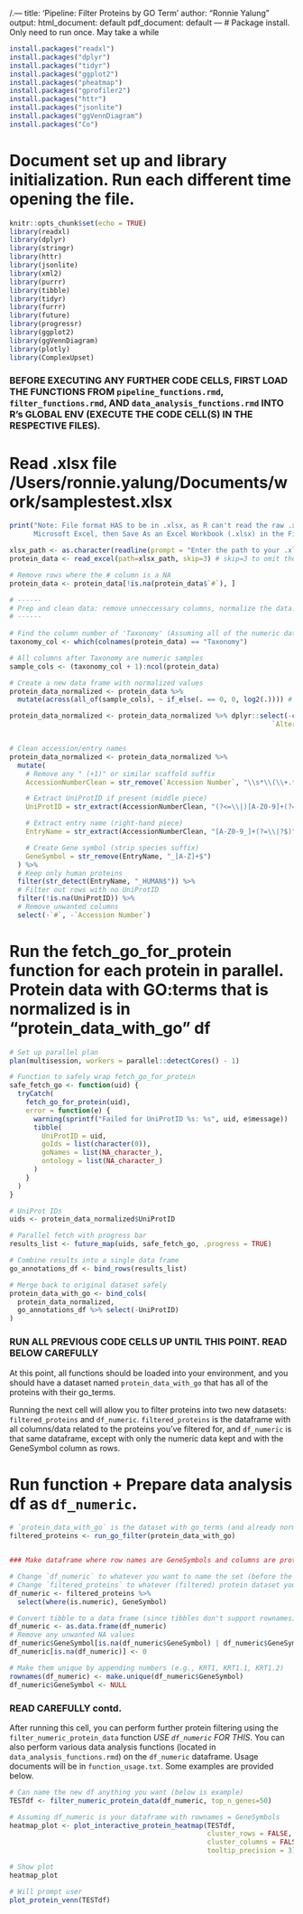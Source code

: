 /.---
title: 'Pipeline: Filter Proteins by GO Term'
author: "Ronnie Yalung"
output:
  html_document: default
  pdf_document: default
---
# Package install. Only need to run once. May take a while
```r
install.packages("readxl")
install.packages("dplyr")
install.packages("tidyr")
install.packages("ggplot2")
install.packages("pheatmap")
install.packages("gprofiler2")
install.packages("httr")
install.packages("jsonlite")
install.packages("ggVennDiagram")
install.packages("Co")
```

# Document set up and library initialization. Run each different time opening the file.
```r
knitr::opts_chunk$set(echo = TRUE)
library(readxl)
library(dplyr)
library(stringr)
library(httr)
library(jsonlite)
library(xml2)
library(purrr)
library(tibble)
library(tidyr)
library(furrr)
library(future)
library(progressr)
library(ggplot2)
library(ggVennDiagram)
library(plotly)
library(ComplexUpset)
```

### BEFORE EXECUTING ANY FURTHER CODE CELLS, FIRST LOAD THE FUNCTIONS FROM `pipeline_functions.rmd`, `filter_functions.rmd`, AND `data_analysis_functions.rmd` INTO R's GLOBAL ENV (EXECUTE THE CODE CELL(S) IN THE RESPECTIVE FILES).

# Read .xlsx file /Users/ronnie.yalung/Documents/work/samplestest.xlsx
```r
print("Note: File format HAS to be in .xlsx, as R can't read the raw .xls Scaffold data. To do this, open the .xls file in 
      Microsoft Excel, then Save As an Excel Workbook (.xlsx) in the File Format options.")

xlsx_path <- as.character(readline(prompt = "Enter the path to your .xlsx file: "))
protein_data <- read_excel(path=xlsx_path, skip=3) # skip=3 to omit the description rows

# Remove rows where the # column is a NA
protein_data <- protein_data[!is.na(protein_data$`#`), ]

# ------
# Prep and clean data: remove unneccessary columns, normalize the data. (run once)
# ------
  
# Find the column number of 'Taxonomy' (Assuming all of the numeric data is after 'Taxonomy' column)
taxonomy_col <- which(colnames(protein_data) == "Taxonomy")

# All columns after Taxonomy are numeric samples
sample_cols <- (taxonomy_col + 1):ncol(protein_data)

# Create a new data frame with normalized values
protein_data_normalized <- protein_data %>%
  mutate(across(all_of(sample_cols), ~ if_else(. == 0, 0, log2(.)))) # if value = 0, don't "log2 it", as that would result in a disruptive value (-Inf)

protein_data_normalized <- protein_data_normalized %>% dplyr::select(-c(`Molecular Weight`, `Taxonomy`, `Visible?`, `Starred?`,
                                                                 `Alternate ID`, `Protein Grouping Ambiguity`))


# Clean accession/entry names
protein_data_normalized <- protein_data_normalized %>%
  mutate(
    # Remove any " (+1)" or similar scaffold suffix
    AccessionNumberClean = str_remove(`Accession Number`, "\\s*\\(\\+.*\\)"),

    # Extract UniProtID if present (middle piece)
    UniProtID = str_extract(AccessionNumberClean, "(?<=\\|)[A-Z0-9]+(?=\\|)"),

    # Extract entry name (right-hand piece)
    EntryName = str_extract(AccessionNumberClean, "[A-Z0-9_]+(?=\\|?$)"),

    # Create Gene symbol (strip species suffix)
    GeneSymbol = str_remove(EntryName, "_[A-Z]+$")
  ) %>%
  # Keep only human proteins
  filter(str_detect(EntryName, "_HUMAN$")) %>%
  # Filter out rows with no UniProtID
  filter(!is.na(UniProtID)) %>%
  # Remove unwanted columns
  select(-`#`, -`Accession Number`)
```

# Run the fetch_go_for_protein function for each protein in parallel. Protein data with GO:terms that is normalized is in "protein_data_with_go" df
```r
# Set up parallel plan
plan(multisession, workers = parallel::detectCores() - 1)

# Function to safely wrap fetch_go_for_protein
safe_fetch_go <- function(uid) {
  tryCatch(
    fetch_go_for_protein(uid),
    error = function(e) {
      warning(sprintf("Failed for UniProtID %s: %s", uid, e$message))
      tibble(
        UniProtID = uid,
        goIds = list(character(0)),
        goNames = list(NA_character_),
        ontology = list(NA_character_)
      )
    }
  )
}

# UniProt IDs
uids <- protein_data_normalized$UniProtID

# Parallel fetch with progress bar
results_list <- future_map(uids, safe_fetch_go, .progress = TRUE)

# Combine results into a single data frame
go_annotations_df <- bind_rows(results_list)

# Merge back to original dataset safely
protein_data_with_go <- bind_cols(
  protein_data_normalized,
  go_annotations_df %>% select(-UniProtID)
)
```

### RUN ALL PREVIOUS CODE CELLS UP UNTIL THIS POINT. READ BELOW CAREFULLY
At this point, all functions should be loaded into your environment, and you should have a dataset named `protein_data_with_go` that has all of the proteins with their go_terms.

Running the next cell will allow you to filter proteins into two new datasets: `filtered_proteins` and `df_numeric`. `filtered_proteins` is the dataframe with all columns/data related to the proteins you've filtered for, and `df_numeric` is that same dataframe, except with only the numeric data kept and with the GeneSymbol column as rows.

# Run function + Prepare data analysis df as `df_numeric`.
```r
# `protein_data_with_go` is the dataset with go_terms (and already normalized numeric data)
filtered_proteins <- run_go_filter(protein_data_with_go)


### Make dataframe where row names are GeneSymbols and columns are proteins. Cell data is protein expressions.

# Change `df_numeric` to whatever you want to name the set (before the '<-')
# Change `filtered_proteins` to whatever (filtered) protein dataset you want to select from (after the '<-' and before the '%>%')
df_numeric <- filtered_proteins %>%
  select(where(is.numeric), GeneSymbol)

# Convert tibble to a data frame (since tibbles don't support rownames)
df_numeric <- as.data.frame(df_numeric)
# Remove any unwanted NA values
df_numeric$GeneSymbol[is.na(df_numeric$GeneSymbol) | df_numeric$GeneSymbol == ""] <- "Unknown"
df_numeric[is.na(df_numeric)] <- 0

# Make them unique by appending numbers (e.g., KRT1, KRT1.1, KRT1.2)
rownames(df_numeric) <- make.unique(df_numeric$GeneSymbol)
df_numeric$GeneSymbol <- NULL
```

### READ CAREFULLY contd.
After running this cell, you can perform further protein filtering using the `filter_numeric_protein_data` function *USE `df_numeric` FOR THIS*. You can also perform various data analysis functions (located in `data_analysis_functions.rmd`) on the `df_numeric` dataframe. Usage documents will be in `function_usage.txt`. Some examples are provided below.

```r
# Can name the new df anything you want (below is example)
TESTdf <- filter_numeric_protein_data(df_numeric, top_n_genes=50)
```

```r
# Assuming df_numeric is your dataframe with rownames = GeneSymbols
heatmap_plot <- plot_interactive_protein_heatmap(TESTdf,
                                                 cluster_rows = FALSE,
                                                 cluster_columns = FALSE,
                                                 tooltip_precision = 3)

# Show plot
heatmap_plot
```

```r
# Will prompt user
plot_protein_venn(TESTdf)
```